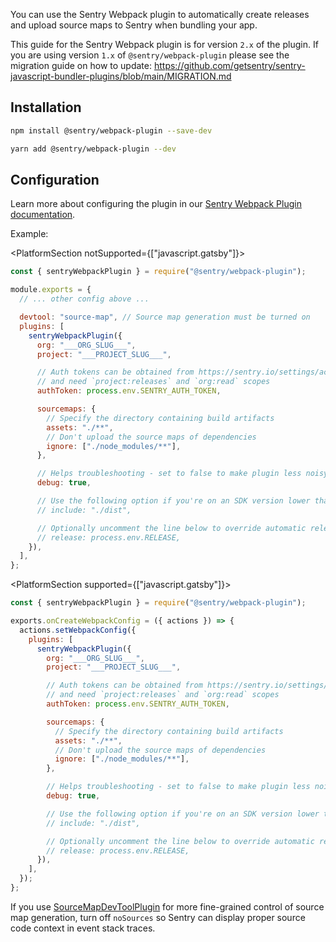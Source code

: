 You can use the Sentry Webpack plugin to automatically create releases and upload source maps to Sentry when bundling your app.

<Note>

This guide for the Sentry Webpack plugin is for version `2.x` of the plugin.
If you are using version `1.x` of `@sentry/webpack-plugin` please see the migration guide on how to update:
https://github.com/getsentry/sentry-javascript-bundler-plugins/blob/main/MIGRATION.md

</Note>

## Installation

```bash {tabTitle:npm}
npm install @sentry/webpack-plugin --save-dev
```

```bash {tabTitle:Yarn}
yarn add @sentry/webpack-plugin --dev
```

## Configuration

Learn more about configuring the plugin in our [Sentry Webpack Plugin documentation](https://www.npmjs.com/package/@sentry/webpack-plugin).

Example:

<PlatformSection notSupported={["javascript.gatsby"]}>

```javascript {filename:webpack.config.js}
const { sentryWebpackPlugin } = require("@sentry/webpack-plugin");

module.exports = {
  // ... other config above ...

  devtool: "source-map", // Source map generation must be turned on
  plugins: [
    sentryWebpackPlugin({
      org: "___ORG_SLUG___",
      project: "___PROJECT_SLUG___",

      // Auth tokens can be obtained from https://sentry.io/settings/account/api/auth-tokens/
      // and need `project:releases` and `org:read` scopes
      authToken: process.env.SENTRY_AUTH_TOKEN,

      sourcemaps: {
        // Specify the directory containing build artifacts
        assets: "./**",
        // Don't upload the source maps of dependencies
        ignore: ["./node_modules/**"],
      },

      // Helps troubleshooting - set to false to make plugin less noisy
      debug: true,

      // Use the following option if you're on an SDK version lower than 7.47.0:
      // include: "./dist",

      // Optionally uncomment the line below to override automatic release name detection
      // release: process.env.RELEASE,
    }),
  ],
};
```

</PlatformSection>

<PlatformSection supported={["javascript.gatsby"]}>

```javascript {filename:gatsby-node.js}
const { sentryWebpackPlugin } = require("@sentry/webpack-plugin");

exports.onCreateWebpackConfig = ({ actions }) => {
  actions.setWebpackConfig({
    plugins: [
      sentryWebpackPlugin({
        org: "___ORG_SLUG___",
        project: "___PROJECT_SLUG___",

        // Auth tokens can be obtained from https://sentry.io/settings/account/api/auth-tokens/
        // and need `project:releases` and `org:read` scopes
        authToken: process.env.SENTRY_AUTH_TOKEN,

        sourcemaps: {
          // Specify the directory containing build artifacts
          assets: "./**",
          // Don't upload the source maps of dependencies
          ignore: ["./node_modules/**"],
        },

        // Helps troubleshooting - set to false to make plugin less noisy
        debug: true,

        // Use the following option if you're on an SDK version lower than 7.47.0:
        // include: "./dist",

        // Optionally uncomment the line below to override automatic release name detection
        // release: process.env.RELEASE,
      }),
    ],
  });
};
```

</PlatformSection>

<Note>

If you use [SourceMapDevToolPlugin](https://webpack.js.org/plugins/source-map-dev-tool-plugin) for more fine-grained control of source map generation, turn off `noSources` so Sentry can display proper source code context in event stack traces.

</Note>

